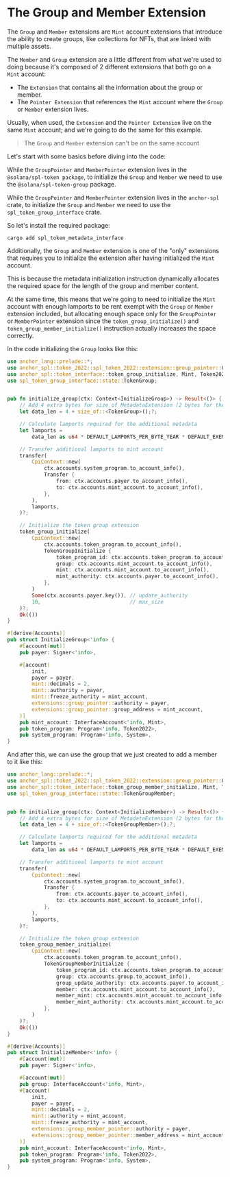 
# The Group and Member Extension

The `Group` and `Member` extensions are `Mint` account extensions that introduce the ability to create groups, like collections for NFTs, that are linked with multiple assets.

<ArticleSection name="Initializing the Mint Account" id="initializing-the-mint-account" level="h2" />

The `Member` and `Group` extension are a little different from what we're used to doing because it's composed of 2 different extensions that both go on a `Mint` account:
- The `Extension` that contains all the information about the group or member.
- The `Pointer Extension` that references the `Mint` account where the `Group` or `Member` extension lives.

Usually, when used, the `Extension` and the `Pointer Extension` live on the same `Mint` account; and we're going to do the same for this example.

> The `Group` and `Member` extension can't be on the same account

Let's start with some basics before diving into the code:

While the `GroupPointer` and `MemberPointer` extension lives in the `@solana/spl-token package`, to initialize the `Group` and `Member` we need to use the `@solana/spl-token-group` package.

While the `GroupPointer` and `MemberPointer` extension lives in the `anchor-spl` crate, to initialize the `Group` and `Member` we need to use the `spl_token_group_interface` crate.

So let's install the required package:

```
cargo add spl_token_metadata_interface
```


Additionally, the `Group` and `Member` extension is one of the "only" extensions that requires you to initialize the extension after having initialized the `Mint` account. 

This is because the metadata initialization instruction dynamically allocates the required space for the length of the group and member content.

At the same time, this means that we're going to need to initialize the `Mint` account with enough lamports to be rent exempt with the `Group` or `Member` extension included, but allocating enough space only for the `GroupPointer` or `MemberPointer` extension since the `token_group_initialize()` and `token_group_member_initialize()` instruction actually increases the space correctly.

In the code initializing the `Group` looks like this:

```rust
use anchor_lang::prelude::*;
use anchor_spl::token_2022::spl_token_2022::extension::group_pointer::GroupPointer;
use anchor_spl::token_interface::token_group_initialize, Mint, Token2022, TokenGroupInitialize;
use spl_token_group_interface::state::TokenGroup;


pub fn initialize_group(ctx: Context<InitializeGroup>) -> Result<()> {
    // Add 4 extra bytes for size of MetadataExtension (2 bytes for the discriminator, 2 bytes for length)
    let data_len = 4 + size_of::<TokenGroup>();?;

    // Calculate lamports required for the additional metadata
    let lamports =
        data_len as u64 * DEFAULT_LAMPORTS_PER_BYTE_YEAR * DEFAULT_EXEMPTION_THRESHOLD as u64;

    // Transfer additional lamports to mint account
    transfer(
        CpiContext::new(
            ctx.accounts.system_program.to_account_info(),
            Transfer {
                from: ctx.accounts.payer.to_account_info(),
                to: ctx.accounts.mint_account.to_account_info(),
            },
        ),
        lamports,
    )?;

    // Initialize the token group extension
    token_group_initialize(
        CpiContext::new(
            ctx.accounts.token_program.to_account_info(),
            TokenGroupInitialize {
                token_program_id: ctx.accounts.token_program.to_account_info(),
                group: ctx.accounts.mint_account.to_account_info(),
                mint: ctx.accounts.mint_account.to_account_info(),
                mint_authority: ctx.accounts.payer.to_account_info(),
            },
        )
        Some(ctx.accounts.payer.key()), // update_authority
        10,                             // max_size
    )?;
    Ok(())
}

#[derive(Accounts)]
pub struct InitializeGroup<'info> {
    #[account(mut)]
    pub payer: Signer<'info>,

    #[account(
        init,
        payer = payer,
        mint::decimals = 2,
        mint::authority = payer,
        mint::freeze_authority = mint_account,
        extensions::group_pointer::authority = payer,
        extensions::group_pointer::group_address = mint_account,
    )]
    pub mint_account: InterfaceAccount<'info, Mint>,
    pub token_program: Program<'info, Token2022>,
    pub system_program: Program<'info, System>,
}
```

And after this, we can use the group that we just created to add a member to it like this:

```rust
use anchor_lang::prelude::*;
use anchor_spl::token_2022::spl_token_2022::extension::group_pointer::GroupPointer;
use anchor_spl::token_interface::token_group_member_initialize, Mint, Token2022, TokenGroupMemberInitialize;
use spl_token_group_interface::state::TokenGroupMember;


pub fn initialize_group(ctx: Context<InitializeMember>) -> Result<()> {
    // Add 4 extra bytes for size of MetadataExtension (2 bytes for the discriminator, 2 bytes for length)
    let data_len = 4 + size_of::<TokenGroupMember>();?;

    // Calculate lamports required for the additional metadata
    let lamports =
        data_len as u64 * DEFAULT_LAMPORTS_PER_BYTE_YEAR * DEFAULT_EXEMPTION_THRESHOLD as u64;

    // Transfer additional lamports to mint account
    transfer(
        CpiContext::new(
            ctx.accounts.system_program.to_account_info(),
            Transfer {
                from: ctx.accounts.payer.to_account_info(),
                to: ctx.accounts.mint_account.to_account_info(),
            },
        ),
        lamports,
    )?;

    // Initialize the token group extension
    token_group_member_initialize(
        CpiContext::new(
            ctx.accounts.token_program.to_account_info(),
            TokenGroupMemberInitialize {
                token_program_id: ctx.accounts.token_program.to_account_info(),
                group: ctx.accounts.group.to_account_info(),
                group_update_authority: ctx.accounts.payer.to_account_info(),
                member: ctx.accounts.mint_account.to_account_info(),
                member_mint: ctx.accounts.mint_account.to_account_info(),
                member_mint_authority: ctx.accounts.mint_account.to_account_info(),
            },
        )
    )?;
    Ok(())
}

#[derive(Accounts)]
pub struct InitializeMember<'info> {
    #[account(mut)]
    pub payer: Signer<'info>,

    #[account(mut)]
    pub group: InterfaceAccount<'info, Mint>,
    #[account(
        init,
        payer = payer,
        mint::decimals = 2,
        mint::authority = mint_account,
        mint::freeze_authority = mint_account,
        extensions::group_member_pointer::authority = payer,
        extensions::group_member_pointer::member_address = mint_account,
    )]
    pub mint_account: InterfaceAccount<'info, Mint>,
    pub token_program: Program<'info, Token2022>,
    pub system_program: Program<'info, System>,
}
```